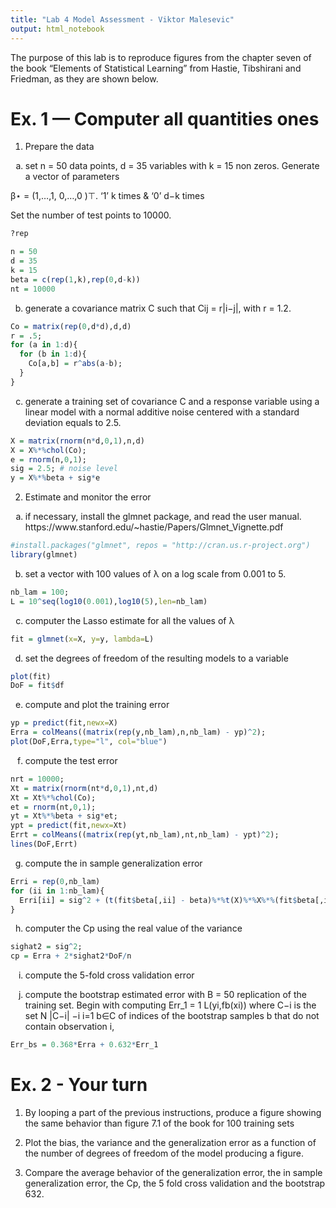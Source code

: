 ```yaml
---
title: "Lab 4 Model Assessment - Viktor Malesevic"
output: html_notebook
---
```


The purpose of this lab is to reproduce figures from the chapter seven of the book "Elements of Statistical Learning" from Hastie, Tibshirani and Friedman, as they are shown below.

# Ex. 1 — Computer all quantities ones

1. Prepare the data

a) set n = 50 data points, d = 35 variables with k = 15 non zeros. Generate a vector
of parameters

β⋆ = (1,...,1, 0,...,0 )⊤.   '1' k times & '0' d−k times 

Set the number of test points to 10000.

```r
?rep
```


```r
n = 50
d = 35
k = 15
beta = c(rep(1,k),rep(0,d-k)) 
nt = 10000
```

b) generate a covariance matrix C such that Cij = r|i−j|, with r = 1.2.

```r
Co = matrix(rep(0,d*d),d,d) 
r = .5;
for (a in 1:d){
  for (b in 1:d){
    Co[a,b] = r^abs(a-b); 
  } 
}
```

c) generate a training set of covariance C and a response variable using a linear model with a normal additive noise centered with a standard deviation equals to 2.5.

```r
X = matrix(rnorm(n*d,0,1),n,d) 
X = X%*%chol(Co);
e = rnorm(n,0,1);
sig = 2.5; # noise level
y = X%*%beta + sig*e 
```

2. Estimate and monitor the error

a) if necessary, install the glmnet package, and read the user manual.
https://www.stanford.edu/~hastie/Papers/Glmnet_Vignette.pdf

```r
#install.packages("glmnet", repos = "http://cran.us.r-project.org") 
library(glmnet)
```

b) set a vector with 100 values of λ on a log scale from 0.001 to 5.

```r
nb_lam = 100;
L = 10^seq(log10(0.001),log10(5),len=nb_lam)
```

c) computer the Lasso estimate for all the values of λ

```r
fit = glmnet(x=X, y=y, lambda=L)
```

d) set the degrees of freedom of the resulting models to a variable

```r
plot(fit)
DoF = fit$df
```

e) compute and plot the training error

```r
yp = predict(fit,newx=X)
Erra = colMeans((matrix(rep(y,nb_lam),n,nb_lam) - yp)^2); 
plot(DoF,Erra,type="l", col="blue")
```

f) compute the test error

```r
nrt = 10000;
Xt = matrix(rnorm(nt*d,0,1),nt,d)
Xt = Xt%*%chol(Co);
et = rnorm(nt,0,1);
yt = Xt%*%beta + sig*et;
ypt = predict(fit,newx=Xt)
Errt = colMeans((matrix(rep(yt,nb_lam),nt,nb_lam) - ypt)^2); 
lines(DoF,Errt)
```

g) compute the in sample generalization error

```r
Erri = rep(0,nb_lam) 
for (ii in 1:nb_lam){
  Erri[ii] = sig^2 + (t(fit$beta[,ii] - beta)%*%t(X)%*%X%*%(fit$beta[,ii] - beta))/n 
}
```

h) computer the Cp using the real value of the variance

```r
sighat2 = sig^2;
cp = Erra + 2*sighat2*DoF/n
```

i) compute the 5-fold cross validation error

j) compute the bootstrap estimated error with B = 50 replication of the training set.
Begin with computing Err_1 = 1 L(yi,fb(xi)) where C−i is the set N |C−i| −i
i=1 b∈C
of indices of the bootstrap samples b that do not contain observation i,

```r
Err_bs = 0.368*Erra + 0.632*Err_1
```

# Ex. 2 - Your turn

1. By looping a part of the previous instructions, produce a figure showing the same behavior than figure 7.1 of the book for 100 training sets

2. Plot the bias, the variance and the generalization error as a function of the number of degrees of freedom of the model producing a figure.

3. Compare the average behavior of the generalization error, the in sample generalization error, the Cp, the 5 fold cross validation and the bootstrap 632.